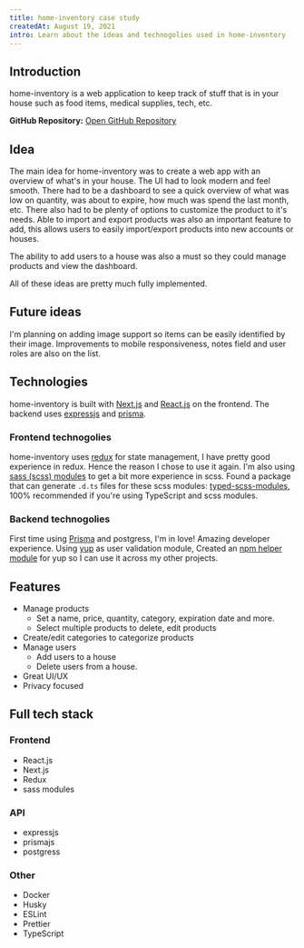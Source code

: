 ```yaml
---
title: home-inventory case study
createdAt: August 19, 2021
intro: Learn about the ideas and technogolies used in home-inventory
---
```


## Introduction

home-inventory is a web application to keep track of stuff that is in your house such as food items, medical supplies, tech, etc.

**GitHub Repository:** [Open GitHub Repository](https://github.com/dev-caspertheghost/home-inventory)

## Idea

The main idea for home-inventory was to create a web app with an overview of what's in your house.
The UI had to look modern and feel smooth. There had to be a dashboard to see a quick overview of what was low on quantity,
was about to expire, how much was spend the last month, etc.
There also had to be plenty of options to customize the product to it's needs.
Able to import and export products was also an important feature to add, this allows users to easily import/export products into new accounts or houses.

The ability to add users to a house was also a must so they could manage products and view the dashboard.

All of these ideas are pretty much fully implemented.

## Future ideas

I'm planning on adding image support so items can be easily identified by their image.
Improvements to mobile responsiveness, notes field and user roles are also on the list.

## Technologies

home-inventory is built with [Next.js](https://nextjs.org) and [React.js](https://reactjs.org) on the frontend. The backend uses [expressjs](https://expressjs.com) and [prisma](https://prisma.io).

### Frontend technogolies

home-inventory uses [redux](https://redux.js.org/) for state management, I have pretty good experience in redux.
Hence the reason I chose to use it again.
I'm also using [sass (scss) modules](https://nextjs.org/docs/basic-features/built-in-css-support) to get a bit more experience in scss.
Found a package that can generate `.d.ts` files for these scss modules: [typed-scss-modules](https://github.com/skovy/typed-scss-modules),
100% recommended if you're using TypeScript and scss modules.

### Backend technogolies

First time using [Prisma](https://prisma.io) and postgress, I'm in love! Amazing developer experience.
Using [yup](https://npm.im/yup) as user validation module,
Created an [npm helper module](https://npm.im/@casper124578/utils) for yup so I can use it across my other projects.

## Features

- Manage products
  - Set a name, price, quantity, category, expiration date and more.
  - Select multiple products to delete, edit products
- Create/edit categories to categorize products
- Manage users
  - Add users to a house
  - Delete users from a house.
- Great UI/UX
- Privacy focused

## Full tech stack

### Frontend

- React.js
- Next.js
- Redux
- sass modules

### API

- expressjs
- prismajs
- postgress

### Other

- Docker
- Husky
- ESLint
- Prettier
- TypeScript
